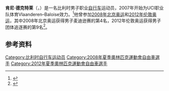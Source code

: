 {{Expand language|1=nl|time=2020-10-17T16:59:10+00:00}}
'''肯尼·德克特莱'''（{{lang-nl|Kenny De Ketele}}，{{bd|1985年|6月5日||}}）是一名比利时男子职业[[自行车|自行车]]运动员，2007年开始为UCI职业队体育Vlaanderen–Baloise效力。<ref>{{cite web|url=https://www.uci.org/road/teams/TeamDetail/14017/1000523/266|title=Sport Vlaanderen - Baloise|work=[[国际自行车联合会|Union Cycliste Internationale]]|accessdate=2020-01-09|archiveurl=https://web.archive.org/web/20200109225910/https://www.uci.org/road/teams/TeamDetail/14017/1000523/266|archivedate=2020-01-09}}</ref>他曾参加[[2008年夏季奥林匹克运动会|2008年北京奥运]]和[[2012年夏季奥林匹克运动会|2012年伦敦奥运]]，其中2008年北京奥运获得男子麦迪逊赛的第4名，2012年伦敦奥运获得男子团体追逐赛的第9名<ref>{{cite web|url=http://www.sports-reference.com/olympics/athletes/de/kenny-de-ketele-1.html|title=Kenny De Ketele|work=Sport Reference|accessdate=2020-09-18|archiveurl=https://web.archive.org/web/20200418062434/https://www.sports-reference.com/olympics/athletes/de/kenny-de-ketele-1.html|archivedate=2020-04-18}}</ref>。

==参考资料==
{{reflist}}

{{authority control}}

{{DEFAULTSORT:De Ketele, Kenny}}
[[Category:比利时自行车运动员|Category:比利时自行车运动员]]
[[Category:2008年夏季奧林匹克運動會自由車選手|Category:2008年夏季奧林匹克運動會自由車選手]]
[[Category:2012年夏季奧林匹克運動會自由車選手|Category:2012年夏季奧林匹克運動會自由車選手]]